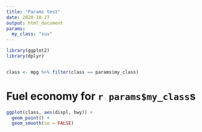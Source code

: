 ```yaml
---
title: "Params test"
date: 2020-10-27
output: html_document
params:
  my_class: "suv"
---
```


```r
library(ggplot2)
library(dplyr)


class <- mpg %>% filter(class == params$my_class)
```

# Fuel economy for `r params$my_class`s

```r
ggplot(class, aes(displ, hwy)) +
  geom_point() +
  geom_smooth(se = FALSE)

```

